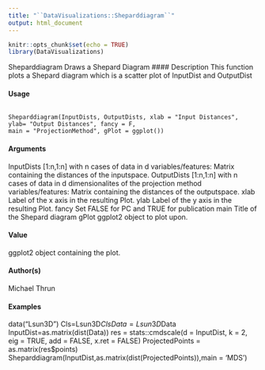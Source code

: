 ```yaml
---
title: "``DataVisualizations::Sheparddiagram``"
output: html_document
---
```




```r
knitr::opts_chunk$set(echo = TRUE)
library(DataVisualizations)
```
Sheparddiagram Draws a Shepard Diagram
#### Description
This function plots a Shepard diagram which is a scatter plot of InputDist and OutputDist

#### Usage
<pre><code>
Sheparddiagram(InputDists, OutputDists, xlab = "Input Distances",
ylab= "Output Distances", fancy = F,
main = "ProjectionMethod", gPlot = ggplot())
</code></pre>

#### Arguments
InputDists [1:n,1:n] with n cases of data in d variables/features: Matrix containing the distances
of the inputspace.
OutputDists [1:n,1:n] with n cases of data in d dimensionalites of the projection method
variables/features: Matrix containing the distances of the outputspace.
xlab Label of the x axis in the resulting Plot.
ylab Label of the y axis in the resulting Plot.
fancy Set FALSE for PC and TRUE for publication
main Title of the Shepard diagram
gPlot ggplot2 object to plot upon.

#### Value
ggplot2 object containing the plot.

#### Author(s)
Michael Thrun

#### Examples
data("Lsun3D")
Cls=Lsun3D$Cls
Data=Lsun3D$Data
InputDist=as.matrix(dist(Data))
res = stats::cmdscale(d = InputDist, k = 2, eig = TRUE,
add = FALSE, x.ret = FALSE)
ProjectedPoints = as.matrix(res$points)
Sheparddiagram(InputDist,as.matrix(dist(ProjectedPoints)),main = 'MDS')

